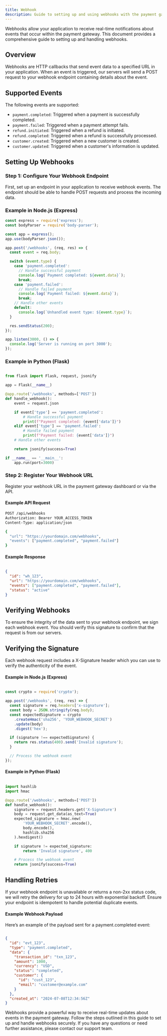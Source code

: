 ```yaml
---
title: Webhook
description: Guide to setting up and using webhooks with the payment gateway.
---
```



Webhooks allow your application to receive real-time notifications about events that occur within the payment gateway. This document provides a comprehensive guide to setting up and handling webhooks.

## Overview

Webhooks are HTTP callbacks that send event data to a specified URL in your application. When an event is triggered, our servers will send a POST request to your webhook endpoint containing details about the event.

## Supported Events

The following events are supported:

- `payment.completed`: Triggered when a payment is successfully completed.
- `payment.failed`: Triggered when a payment attempt fails.
- `refund.initiated`: Triggered when a refund is initiated.
- `refund.completed`: Triggered when a refund is successfully processed.
- `customer.created`: Triggered when a new customer is created.
- `customer.updated`: Triggered when a customer's information is updated.

## Setting Up Webhooks

### Step 1: Configure Your Webhook Endpoint

First, set up an endpoint in your application to receive webhook events. The endpoint should be able to handle POST requests and process the incoming data.

### Example in Node.js (Express)

```javascript
const express = require('express');
const bodyParser = require('body-parser');

const app = express();
app.use(bodyParser.json());

app.post('/webhooks', (req, res) => {
  const event = req.body;

  switch (event.type) {
    case 'payment.completed':
      // Handle successful payment
      console.log(`Payment completed: ${event.data}`);
      break;
    case 'payment.failed':
      // Handle failed payment
      console.log(`Payment failed: ${event.data}`);
      break;
    // Handle other events
    default:
      console.log(`Unhandled event type: ${event.type}`);
  }

  res.sendStatus(200);
});

app.listen(3000, () => {
  console.log('Server is running on port 3000');
});
```

### Example in Python (Flask)

```python

from flask import Flask, request, jsonify

app = Flask(__name__)

@app.route('/webhooks', methods=['POST'])
def handle_webhook():
    event = request.json

    if event['type'] == 'payment.completed':
        # Handle successful payment
        print(f"Payment completed: {event['data']}")
    elif event['type'] == 'payment.failed':
        # Handle failed payment
        print(f"Payment failed: {event['data']}")
    # Handle other events

    return jsonify(success=True)

if __name__ == '__main__':
    app.run(port=3000)

```

### Step 2: Register Your Webhook URL

Register your webhook URL in the payment gateway dashboard or via the API.

#### Example API Request

```bash
POST /api/webhooks
Authorization: Bearer YOUR_ACCESS_TOKEN
Content-Type: application/json

{
  "url": "https://yourdomain.com/webhooks",
  "events": ["payment.completed", "payment.failed"]
}

```

#### Example Response

```json

{
  "id": "wh_123",
  "url": "https://yourdomain.com/webhooks",
  "events": ["payment.completed", "payment.failed"],
  "status": "active"
}

```

## Verifying Webhooks

To ensure the integrity of the data sent to your webhook endpoint, we sign each webhook event. You should verify this signature to confirm that the request is from our servers.

## Verifying the Signature

Each webhook request includes a X-Signature header which you can use to verify the authenticity of the event.

#### Example in Node.js (Express)
```js

const crypto = require('crypto');

app.post('/webhooks', (req, res) => {
  const signature = req.headers['x-signature'];
  const body = JSON.stringify(req.body);
  const expectedSignature = crypto
    .createHmac('sha256', 'YOUR_WEBHOOK_SECRET')
    .update(body)
    .digest('hex');

  if (signature !== expectedSignature) {
    return res.status(400).send('Invalid signature');
  }

  // Process the webhook event
});

```
#### Example in Python (Flask)

```python

import hashlib
import hmac

@app.route('/webhooks', methods=['POST'])
def handle_webhook():
    signature = request.headers.get('X-Signature')
    body = request.get_data(as_text=True)
    expected_signature = hmac.new(
        'YOUR_WEBHOOK_SECRET'.encode(),
        body.encode(),
        hashlib.sha256
    ).hexdigest()

    if signature != expected_signature:
        return 'Invalid signature', 400

    # Process the webhook event
    return jsonify(success=True)

```

## Handling Retries

If your webhook endpoint is unavailable or returns a non-2xx status code, we will retry the delivery for up to 24 hours with exponential backoff. Ensure your endpoint is idempotent to handle potential duplicate events.

#### Example Webhook Payload

Here’s an example of the payload sent for a payment.completed event:

```json

{
  "id": "evt_123",
  "type": "payment.completed",
  "data": {
    "transaction_id": "txn_123",
    "amount": 1000,
    "currency": "USD",
    "status": "completed",
    "customer": {
      "id": "cust_123",
      "email": "customer@example.com"
    }
  },
  "created_at": "2024-07-08T12:34:56Z"
}

```

Webhooks provide a powerful way to receive real-time updates about events in the payment gateway. Follow the steps outlined in this guide to set up and handle webhooks securely. If you have any questions or need further assistance, please contact our support team.